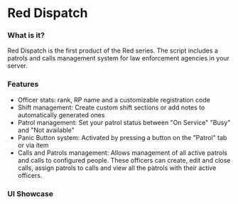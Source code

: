 

# Red Dispatch

<ButtonFlex>
    <WIPButton />
</ButtonFlex>

### What is it?

Red Dispatch is the first product of the Red series.
The script includes a patrols and calls management system for law enforcement agencies in your server.

### Features

- Officer stats: rank, RP name and a customizable registration code
- Shift management: Create custom shift sections or add notes to automatically generated ones
- Patrol management: Set your patrol status between "On Service" <ComponentIcon component={UserPolice}  /> "Busy" <ComponentIcon component={BanSolid} /> and "Not available" <ComponentIcon component={MugHotSolid} />
- Panic Button system: Activated by pressing a button on the "Patrol" tab or via item
- Calls and Patrols management: Allows management of all active patrols and calls to configured people. These officers can create, edit and close calls, assign patrols to calls and view all the patrols with their active officers.

### UI Showcase

